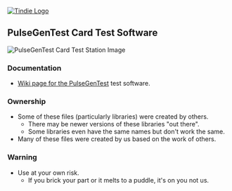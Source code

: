 
<a href="https://www.tindie.com/products/land_boards/coax-tester-fast-edge-pulse-gen-50-or-75-ohm/" ><img src="http://land-boards.com/blwiki/images/5/51/Tindie-mediums.png" alt="Tindie Logo"></img></a>

== PulseGenTest Card Test Software ==

<img src="http://land-boards.com/blwiki/images/2/2c/PulseGen_5242-720px.JPG" alt="PulseGenTest Card Test Station Image"></img>

=== Documentation ===

*[http://land-boards.com/wiki/index.php?title=PulseGenTest Wiki page for the PulseGenTest] test software.

=== Ownership ===

* Some of these files (particularly libraries) were created by others.
** There may be newer versions of these libraries "out there".
** Some libraries even have the same names but don't work the same.
* Many of these files were created by us based on the work of others.

=== Warning ===

* Use at your own risk.
** If you brick your part or it melts to a puddle, it's on you not us.
